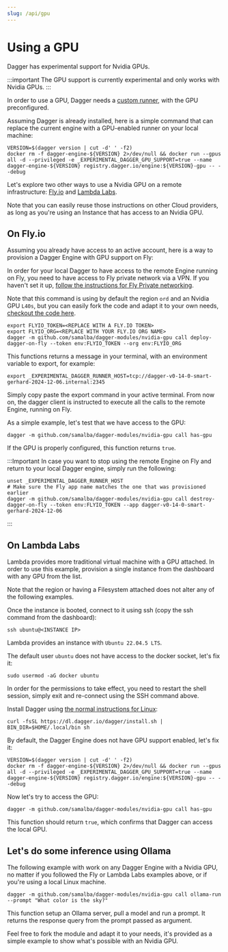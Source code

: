 ```yaml
---
slug: /api/gpu
---
```


# Using a GPU

Dagger has experimental support for Nvidia GPUs.

:::important
The GPU support is currently experimental and only works with Nvidia GPUs.
:::

In order to use a GPU, Dagger needs a [custom runner](../configuration/custom-runner/), with the GPU preconfigured.

Assuming Dagger is already installed, here is a simple command that can replace the current engine with a GPU-enabled runner on your local machine:

```shell
VERSION=$(dagger version | cut -d' ' -f2)
docker rm -f dagger-engine-${VERSION} 2>/dev/null && docker run --gpus all -d --privileged -e _EXPERIMENTAL_DAGGER_GPU_SUPPORT=true --name dagger-engine-${VERSION} registry.dagger.io/engine:${VERSION}-gpu -- --debug
```

Let's explore two other ways to use a Nvidia GPU on a remote infrastructure: [Fly.io](https://fly.io/) and [Lambda Labs](https://lambdalabs.com/).

Note that you can easily reuse those instructions on other Cloud providers, as long as you're using an Instance that has access to an Nvidia GPU.

## On Fly.io

Assuming you already have access to an active account, here is a way to provision a Dagger Engine with GPU support on Fly:

In order for your local Dagger to have access to the remote Engine running on Fly, you need to have access to Fly private network via a VPN. If you haven't set it up, [follow the instructions for Fly Private networking](https://fly.io/docs/networking/private-networking/).

Note that this command is using by default the region `ord` and an Nvidia GPU `L40s`, but you can easily fork the code and adapt it to your own needs, [checkout the code here](https://github.com/samalba/dagger-modules/blob/7273f9528f91021cf0e41766349e1f3f9f5a90d7/nvidia-gpu/main.go#L34).

```shell
export FLYIO_TOKEN=<REPLACE WITH A FLY.IO TOKEN>
export FLYIO_ORG=<REPLACE WITH YOUR FLY.IO ORG NAME>
dagger -m github.com/samalba/dagger-modules/nvidia-gpu call deploy-dagger-on-fly --token env:FLYIO_TOKEN --org env:FLYIO_ORG
```

This functions returns a message in your terminal, with an environment variable to export, for example:

```shell
export _EXPERIMENTAL_DAGGER_RUNNER_HOST=tcp://dagger-v0-14-0-smart-gerhard-2024-12-06.internal:2345
```

Simply copy paste the export command in your active terminal. From now on, the dagger client is instructed to execute all the calls to the remote Engine, running on Fly.

As a simple example, let's test that we have access to the GPU:

```shell
dagger -m github.com/samalba/dagger-modules/nvidia-gpu call has-gpu
```

If the GPU is properly configured, this function returns `true`.

:::Important
In case you want to stop using the remote Engine on Fly and return to your local Dagger engine, simply run the following:

```shell
unset _EXPERIMENTAL_DAGGER_RUNNER_HOST
# Make sure the Fly app name matches the one that was provisioned earlier
dagger -m github.com/samalba/dagger-modules/nvidia-gpu call destroy-dagger-on-fly --token env:FLYIO_TOKEN --app dagger-v0-14-0-smart-gerhard-2024-12-06
```
:::

## On Lambda Labs

Lambda provides more traditional virtual machine with a GPU attached. In order to use this example, provision a single instance from the dashboard with any GPU from the list.

Note that the region or having a Filesystem attached does not alter any of the following examples.

Once the instance is booted, connect to it using ssh (copy the ssh command from the dashboard):

```shell
ssh ubuntu@<INSTANCE IP>
```

Lambda provides an instance with `Ubuntu 22.04.5 LTS`.

The default user `ubuntu` does not have access to the docker socket, let's fix it:

```shell
sudo usermod -aG docker ubuntu
```

In order for the permissions to take effect, you need to restart the shell session, simply exit and re-connect using the SSH command above.

Install Dagger using [the normal instructions for Linux](../install):

```shell
curl -fsSL https://dl.dagger.io/dagger/install.sh | BIN_DIR=$HOME/.local/bin sh
```

By default, the Dagger Engine does not have GPU support enabled, let's fix it:

```shell
VERSION=$(dagger version | cut -d' ' -f2)
docker rm -f dagger-engine-${VERSION} 2>/dev/null && docker run --gpus all -d --privileged -e _EXPERIMENTAL_DAGGER_GPU_SUPPORT=true --name dagger-engine-${VERSION} registry.dagger.io/engine:${VERSION}-gpu -- --debug
```

Now let's try to access the GPU:

```shell
dagger -m github.com/samalba/dagger-modules/nvidia-gpu call has-gpu
```

This function should return `true`, which confirms that Dagger can access the local GPU.

## Let's do some inference using Ollama

The following example with work on any Dagger Engine with a Nvidia GPU, no matter if you followed the Fly or Lambda Labs examples above, or if you're using a local Linux machine.

```shell
dagger -m github.com/samalba/dagger-modules/nvidia-gpu call ollama-run --prompt "What color is the sky?"
```

This function setup an Ollama server, pull a model and run a prompt. It returns the response query from the prompt passed as argument.

Feel free to fork the module and adapt it to your needs, it's provided as a simple example to show what's possible with an Nvidia GPU.
